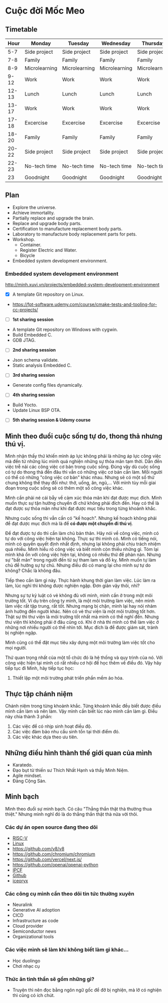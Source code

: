 # Cuộc đời Mốc Meo

## Timetable

| Hour  | Monday        | Tuesday       | Wednesday     | Thursday      | Friday        | Saturday      | Sunday        |
| ----- | ------------- | ------------- | ------------- | ------------- | ------------- | ------------- | ------------- |
| 5-7   | Side project  | Side project  | Side project  | Side project  | Side project  | Side project  | Side project  |
| 7-8   | Family        | Family        | Family        | Family        | Family        | Family        | Family        |
| 8-9   | Microlearning | Microlearning | Microlearning | Microlearning | Microlearning | Microlearning | Microlearning |
| 9-12  | Work          | Work          | Work          | Work          | Work          | Side project  | Side project  |
| 12-13 | Lunch         | Lunch         | Lunch         | Lunch         | Lunch         | Lunch         | Lunch         |
| 13-17 | Work          | Work          | Work          | Work          | Work          | Side project  | Side project  |
| 17-18 | Excercise     | Excercise     | Excercise     | Excercise     | Excercise     | Excercise     | Excercise     |
| 18-20 | Family        | Family        | Family        | Family        | Family        | Family        | Family        |
| 20-22 | Side project  | Side project  | Side project  | Side project  | Side project  | Side project  | Side project  |
| 22-23 | No-tech time  | No-tech time  | No-tech time  | No-tech time  | No-tech time  | No-tech time  | No-tech time  |
| 23    | Goodnight     | Goodnight     | Goodnight     | Goodnight     | Goodnight     | Goodnight     | Goodnight     |

## Plan

- Explore the universe.
- Achieve immortality.
- Partially replace and upgrade the brain.
- Replace and upgrade body parts.
- Certification to manufacture replacement body parts.
- Laboratory to manufacture body replacement parts for pets.
- Workshop.
  - Container.
  - Register Electric and Water.
  - Bicycle
- Embedded system development environment.

### Embedded system development environment

http://minh.xuvi.vn/projects/embedded-system-development-environment

- [x] A template Git repository on Linux.
- https://fpt-software.udemy.com/course/cmake-tests-and-tooling-for-cc-projects/
- [ ] **1st sharing session**
- A template Git repository on Windows with cygwin.
- Build Embedded C.
- GDB JTAG.
- [ ] **2nd sharing session**
- Json schema validate.
- Static analysis Embedded C.
- [ ] **3rd sharing session**
- Generate config files dynamically.
- [ ] **4th sharing session**
- Build Yocto.
- Update Linux BSP OTA.
- [ ] **5th sharing session & Udemy course**

## Mình theo đuổi cuộc sống tự do, thong thả nhưng thú vị.

Mình nhận thấy thứ khiến mình áp lực không phải là những áp lực công việc mà đến từ những lúc mình quá nghiện những sự thỏa mãn tạm thời. Dẫn đến việc trễ nải các công việc cơ bản trong cuộc sống. Đúng vậy dù cuộc sống có tự do thong thả đến đâu thì vẫn có những việc cơ bản cần làm. Mỗi người có thể có những "công việc cơ bản" khác nhau. Nhưng sẽ có một số thứ chung không thể thay đổi như: thở, uống, ăn, ngủ,...
Với mình tùy mỗi giai đoạn trong cuộc sống sẽ có thêm một số công việc khác.

Mình cần phải né cái bẫy về cảm xúc thỏa mãn khi đạt được mục đích. Mình muốn thực sự tận hưởng chuyến đi chứ không phải đích đến. Hay có thể là đạt được sự thỏa mãn như khi đạt được mục tiêu trong từng khoảnh khắc.

Nhưng cuộc sống thì vẫn cần có "kế hoạch". Nhưng kế hoạch không phải để đạt được mục đích mà là để **có được một chuyến đi thú vị**.

Để đạt được tự do thì cần làm chủ bản thân. Hãy nói về công việc, mình có tự do với công việc hiện tại không. Thực sự thì mình có. Mình có tiếng nói, mình có quyền quyết định nhất định, nhưng lại không phải chịu trách nhiệm quá nhiều. Mình hiểu rõ công việc và biết mình còn thiếu những gì. Tóm lại mình khá ổn với công việc hiện tại, không có nhiều thứ để phàn nàn. Nhưng sự "bất mãn" trong người đến từ sự tham lam và đố kỵ. Mình muốn tự làm chủ để hưởng sự tự chủ. Nhưng điều đó có mang lại cho mình sự tự do không? Chắc là không đâu.

Tiếp theo cần làm gì này. Thực hành khung thời gian làm việc. Lúc làm ra làm, lúc nghỉ thì không được nghiện ngập. Đơn giản vậy thôi, nhỉ?

Nhưng sự tự kỷ luật có vẻ không đủ với mình, mình cần ở trong một môi trường tốt. Ví dụ trên công ty mình, là một môi trường làm việc, nên mình làm việc rất tập trung, rất tốt. Nhưng mạng bị chặn, mình lại hay nói nhảm ảnh hưởng đến người khác. Nên có vẻ thư viện là một môi trường tốt hơn. Thật sự thì thư viện là môi trường tốt nhất mà mình có thể nghĩ đến. Nhưng thư viện thì không phải ở đâu cũng có. Khi ở nhà thì mình có thể làm việc ở những nơi nhiều người có thể nhìn tới. Mục đích là để được giám sát, tránh bị nghiện ngập.

Mình cũng có thể đặt mục tiêu xây dựng một môi trường làm việc tốt cho mọi người.

Thứ quan trọng nhất của một tổ chức đó là hệ thống và quy trình của nó. Với công việc hiện tại mình có rất nhiều cơ hội để học thêm về điều đó. Vậy hãy tiếp tục đi Minh, hãy tiếp tục học:

1. Thiết lập một môi trường phát triển phần mềm ảo hóa.

## Thực tập chánh niệm

Chánh niệm trong từng khoảnh khắc.
Từng khoảnh khắc đều biết được điều mình cần làm và nên làm.
Vậy mình cần biết lúc nào mình cần làm gì.
Điều này chia thành 3 phần:

1. Các việc để có nhịp sinh hoạt điều độ.
2. Các việc đảm bảo nhu cầu sinh tồn tại thời điểm đó.
3. Các việc khác dựa theo ưu tiên.

## Những điều hình thành thế giới quan của mình

- Karatedo.
- Đạo bụt từ thiền sư Thích Nhất Hạnh và thầy Minh Niệm.
- Agile mindset.
- Đảng Cộng Sản.

## Minh bạch

Mình theo đuổi sự minh bạch.
Có câu "Thẳng thắn thật thà thường thua thiệt."
Nhưng mình nghĩ đó là do thẳng thắn thật thà nửa vời thôi.

### Các dự án open source đang theo dõi

- [RISC-V](https://github.com/riscv)
- [Linux](https://github.com/torvalds/linux)
- https://github.com/v8/v8
- https://github.com/chromium/chromium
- https://github.com/vercel/next.js/
- https://github.com/openai/openai-python
- [IPCF](https://github.com/nxp-auto-linux/ipc-shm)
- [Github](https://github.com/github)
- [iceoryx](https://github.com/eclipse-iceoryx/iceoryx)

### Các công cụ mình cần theo dõi tin tức thường xuyên

- Neuralink
- Generative AI adoption
- CICD
- Infrastructure as code
- Cloud provider
- Semiconductor news
- Organizational tools

### Các việc mình sẽ làm khi không biết làm gì khác...

- Học duolingo
- Chơi nhạc cụ

### Thức ăn tinh thần sẽ gồm những gì?

- Truyện thì nên đọc bằng ngôn ngữ gốc để đỡ bị nghiện, mà lỡ có nghiện thì cũng có ích chút.
